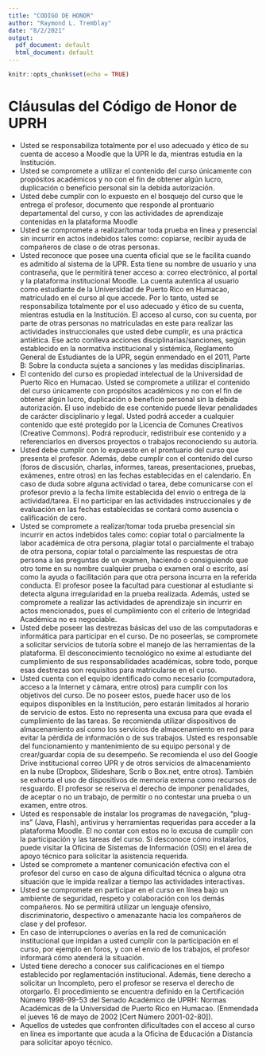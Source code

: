 ```yaml
---
title: "CODIGO DE HONOR"
author: "Raymond L. Tremblay"
date: "8/2/2021"
output:
  pdf_document: default
  html_document: default
---
```


```r
knitr::opts_chunk$set(echo = TRUE)
```

# Cláusulas del Código de Honor de UPRH 

- Usted se responsabiliza totalmente por el uso adecuado y ético de su cuenta de acceso a Moodle que la UPR le da, mientras estudia en la Institución. 
- Usted se compromete a utilizar el contenido del curso únicamente con propósitos académicos y no con el fin de obtener algún lucro, duplicación o beneficio personal sin la debida autorización. 
- Usted debe cumplir con lo expuesto en el bosquejo del curso que le entrega el profesor, documento que responde al prontuario departamental del curso, y con las actividades de aprendizaje contenidas en la plataforma Moodle 
- Usted se compromete a realizar/tomar toda prueba en línea y presencial sin incurrir en actos indebidos tales como: copiarse, recibir ayuda de compañeros de clase o de otras personas. 
- Usted reconoce que posee una cuenta oficial que se le facilita cuando es admitido al sistema de la UPR. Esta tiene su nombre de usuario y una contraseña, que le permitirá tener acceso a: correo electrónico, al portal y la plataforma institucional Moodle. La cuenta autentica al usuario como estudiante de la Universidad de Puerto Rico en Humacao, matriculado en el curso al que accede. Por lo tanto, usted se responsabiliza totalmente por el uso adecuado y ético de su cuenta, mientras estudia en la Institución. El acceso al curso, con su cuenta, por parte de otras personas no matriculadas en este para realizar las actividades instruccionales que usted debe cumplir, es una práctica antiética. Ese acto conlleva acciones disciplinarias/sanciones, según establecido en la normativa institucional y sistémica, Reglamento General de Estudiantes de la UPR, según enmendado en el 2011, Parte B: Sobre la conducta sujeta a sanciones y las medidas disciplinarias. 
- El contenido del curso es propiedad intelectual de la Universidad de Puerto Rico en Humacao. Usted se compromete a utilizar el contenido del curso únicamente con propósitos académicos y no con el fin de obtener algún lucro, duplicación o beneficio personal sin la debida autorización. El uso indebido de ese contenido puede llevar penalidades de carácter disciplinario y legal. Usted podrá acceder a cualquier contenido que esté protegido por la Licencia de Comunes Creativos (Creative Commons). Podrá reproducir, redistribuir ese contenido y a referenciarlos en diversos proyectos o trabajos reconociendo su autoría. 
- Usted debe cumplir con lo expuesto en el prontuario del curso que presenta el profesor. Además, debe cumplir con el contenido del curso (foros de discusión, charlas, informes, tareas, presentaciones, pruebas, exámenes, entre otros) en las fechas establecidas en el calendario. En caso de duda sobre alguna actividad o tarea, debe comunicarse con el profesor previo a la fecha límite establecida del envío o entrega de la actividad/tarea. El no participar en las actividades instruccionales y de evaluación en las fechas establecidas se contará como ausencia o calificación de cero. 
- Usted se compromete a realizar/tomar toda prueba presencial sin incurrir en actos indebidos tales como: copiar total o parcialmente la labor académica de otra persona, plagiar total o parcialmente el trabajo de otra persona, copiar total o parcialmente las respuestas de otra persona a las preguntas de un examen, haciendo o consiguiendo que otro tome en su nombre cualquier prueba o examen oral o escrito, así como la ayuda o facilitación para que otra persona incurra en la referida conducta. El profesor posee la facultad para cuestionar al estudiante si detecta alguna irregularidad en la prueba realizada. Además, usted se compromete a realizar las actividades de aprendizaje sin incurrir en actos mencionados, pues el cumplimiento con el criterio de Integridad Académica no es negociable. 
- Usted debe poseer las destrezas básicas del uso de las computadoras e informática para participar en el curso. De no poseerlas, se compromete a solicitar servicios de tutoría sobre el manejo de las herramientas de la plataforma. El desconocimiento tecnológico no exime al estudiante del cumplimiento de sus responsabilidades académicas, sobre todo, porque esas destrezas son requisitos para matricularse en el curso. 
- Usted cuenta con el equipo identificado como necesario (computadora, acceso a la Internet y cámara, entre otros) para cumplir con los objetivos del curso. De no poseer estos, puede hacer uso de los equipos disponibles en la Institución, pero estarán limitados al horario de servicio de estos. Esto no representa una excusa para que evada el cumplimiento de las tareas. Se recomienda utilizar dispositivos de almacenamiento así como los servicios de almacenamiento en red para evitar la pérdida de información o de sus trabajos. Usted es responsable del funcionamiento y mantenimiento de su equipo personal y de crear/guardar copia de su desempeño. Se recomienda el uso del Google Drive institucional correo UPR y de otros servicios de almacenamiento en la nube (Dropbox, Slideshare, Scrib o Box.net, entre otros). También se exhorta el uso de dispositivos de memoria externa como recursos de resguardo. El profesor se reserva el derecho de imponer penalidades, de aceptar o no un trabajo, de permitir o no contestar una prueba o un examen, entre otros. 
- Usted es responsable de instalar los programas de navegación, “plug-ins” (Java, Flash), antivirus y herramientas requeridas para acceder a la plataforma Moodle. El no contar con estos no lo excusa de cumplir con la participación y las tareas del curso. Si desconoce cómo instalarlos, puede visitar la Oficina de Sistemas de Información (OSI) en el área de apoyo técnico para solicitar la asistencia requerida. 
- Usted se compromete a mantener comunicación efectiva con el profesor del curso en caso de alguna dificultad técnica o alguna otra situación que le impida realizar a tiempo las actividades interactivas. 
- Usted se compromete en participar en el curso en línea bajo un ambiente de seguridad, respeto y colaboración con los demás compañeros. No se permitirá utilizar un lenguaje ofensivo, discriminatorio, despectivo o amenazante hacia los compañeros de clase y del profesor. 
- En caso de interrupciones o averías en la red de comunicación institucional que impidan a usted cumplir con la participación en el curso, por ejemplo en foros, y con el envío de los trabajos, el profesor informará cómo atenderá la situación. 
- Usted tiene derecho a conocer sus calificaciones en el tiempo establecido por reglamentación institucional. Además, tiene derecho a solicitar un Incompleto, pero el profesor se reserva el derecho de otorgarlo. El procedimiento se encuentra definido en la Certificación Número 1998-99-53 del Senado Académico de UPRH: Normas Académicas de la Universidad de Puerto Rico en Humacao. (Enmendada el jueves 16 de mayo de 2002 [Cert Número 2001-02-80]). 
- Aquellos de ustedes que confronten dificultades con el acceso al curso en línea es importante que acuda a la Oficina de Educación a Distancia para solicitar apoyo técnico.
